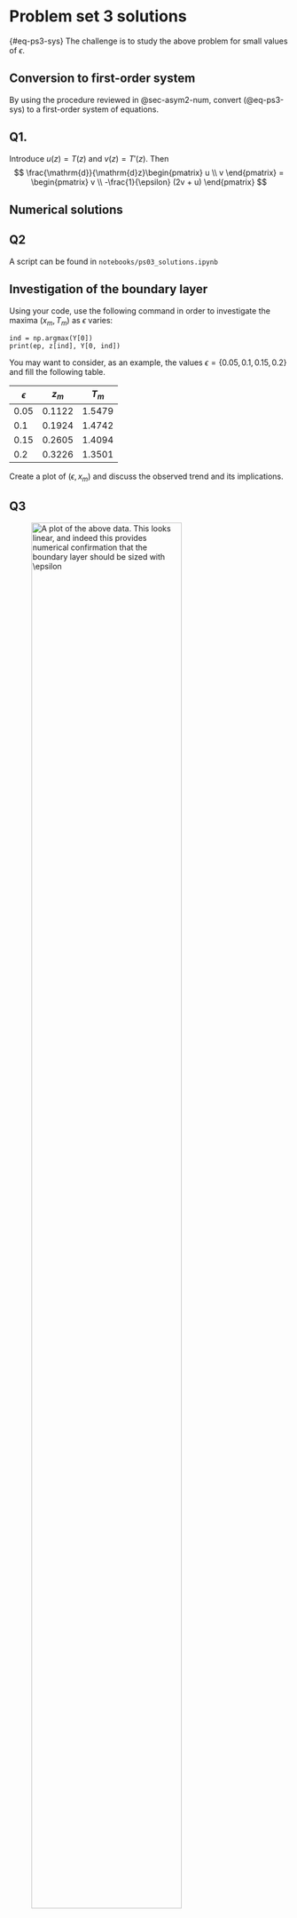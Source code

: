 # Problem set 3 solutions



\begin{align}
\epsilon T'' + 2T' + T &= 0, \\
T(0) &= 0, \\
T(1) &= 1.
\end{align} {#eq-ps3-sys}
The challenge is to study the above problem for small values of $\epsilon$. 


## Conversion to first-order system

By using the procedure reviewed in @sec-asym2-num,  convert (@eq-ps3-sys) to a first-order system of equations.

:::{.callout-note}
## Q1. 

Introduce $u(z) = T(z)$ and $v(z) = T'(z)$. Then 
$$
\frac{\mathrm{d}}{\mathrm{d}z}\begin{pmatrix}
u \\
v
\end{pmatrix} =
\begin{pmatrix}
v \\
-\frac{1}{\epsilon} (2v + u)
\end{pmatrix}
$$ 

:::


## Numerical solutions

:::{.callout-note}
## Q2

A script can be found in `notebooks/ps03_solutions.ipynb`
:::


## Investigation of the boundary layer

Using your code, use the following command in order to investigate the maxima $(x_m, T_m)$ as $\epsilon$ varies:

	ind = np.argmax(Y[0])
	print(ep, z[ind], Y[0, ind])

You may want to consider, as an example, the values $\epsilon = \{0.05, 0.1, 0.15, 0.2\}$ and fill the following table. 

| $\epsilon$ | $z_m$ | $T_m$ |
| -- | -- | -- |
| 0.05 | 0.1122 | 1.5479 | 
| 0.1 | 0.1924| 1.4742 |
| 0.15 | 0.2605 | 1.4094 | 
| 0.2 | 0.3226  | 1.3501 |

Create a plot of $(\epsilon, x_m)$ and discuss the observed trend and its implications.

:::{.callout-note}
## Q3

![A plot of the above data. This looks linear, and indeed this provides numerical confirmation that the boundary layer should be sized with $\epsilon$](img/2023-03-09-11-21-25.png){#fig- width=80%}


:::



## Outer asymptotic solutions

Begin by setting 
$$
T = T_{\text{outer}} = T_0(z) + \epsilon T_1(z) + \epsilon^2 T_2(z) + \ldots
$$ 
Substitute the above expansion into the system and solve for the first two orders. 

You may verify that the solution is given by 

\begin{align}
T_0 &= e^{1/2} e^{-z/2}, \\
T_1 &= -\frac{1}{8} e^{1/2} e^{-z/2} (z - 1).
\end{align}


:::{.callout-note}
## Q4

**Remember**: as you solve the outer solution, you impose the boundary condition of $T(1) = 1$.

At leading order, we get the problem $2T_0' + T_0 = 0$ subject to $T_0(1) = 1$. This is solved either by separation of variables or by integrating factor. For example, re-write as 
$$
(T_0 e^{z/2})' = 0,
$$ 
integrate twice and obtain the given solution after imposing the boundary conditions. 

At next order, we get
$$
2T_1' + T_1 = -T_0'' \Longrightarrow T_1' + \frac{1}{2}T_1 = -\frac{1}{2}T_0'' ,
$$ 
along with the boundary conditions of $T_1(1) = 0$. 

Again place this into the appropriate form by dividing and multiplying by the integrating factor $e^{z/2}$, 
$$
(T_1 e^{z/2})' = -\frac{1}{2 }T_0'' e^{z/2}.
$$ 
Substitute in the expression for $T_0$ and integrate, then solve to get the given solution.
:::


## Inner asymptotic solutions

There will be a boundary layer near $z = 0$. Set $z = \epsilon^{\alpha} s$ and $T(z) = U(s)$. Follow the same procedure, as in @sec-asymptotics03 in order to determine the correct choice of $\alpha$ for the inner region. This choice should balance the two terms $\epsilon T''$ and $2T'$. 

:::{.callout-note}
## Q5

We re-scale $z = \epsilon^\alpha s$ and let $T(s) = U(s)$. Then the ODE becomes
$$
\epsilon^{1 - 2\alpha} U'' + 2 \epsilon^{-\alpha} U' + U = 0.
$$ 
Balancing the first two terms thus requires that 
$$
1 - 2 \alpha = -\alpha \Longrightarrow \alpha = 1.
$$ 
Thus the differential equation now becomes 
$$
U'' + 2 U' + \epsilon U = 0.
$$ 
:::


## Matching and comparison

Expanding the inner solution as $U = U_0(s) + \epsilon U_1(s) + \ldots$, write down the equation and boundary conditions that $U_0$ must satisfy. You will notice that $U_0$ is governed by a second-order differential equation and therefore needs two boundary conditions. One boundary condition comes from $z = 0$, i.e.
$$
U_0(0) = 0.
$$ 

The other boundary condition is a matching condition:
$$
\lim_{s \to \infty} U_0(s) = \lim_{z \to 0} T_0(z),
$$ 
which imposes that the inner solution, as it leaves the boundary layer, matches the outer solution, it tends into the inner region.

Solve for $U_0$.

:::{.callout-note}
## Q6

We thus expand $U = U_0 + \epsilon U_1 + \ldots$. To leading order, we have 
$$
U_0'' + 2U_0' = 0.
$$ 
Integrating, we find that the general solution is given by 
$$
U_0(s) = C_1 + C_2 e^{-2s}.
$$ 
We require two boundary conditions. The first condition is given by $T(0) = 0$ and hence $U(0) = 0$ and $U_0(0) = 1$. The second condition is given by requiring that the inner solution, as $s \to \infty$, matches the outer solution, as $z \to 0$. Using our solution above, we find that 
$$
\lim_{z \to 0} T_0(z) = e^{1/2}. 
$$ 
Thus the second boundary condition is 
$$
\lim_{s \to \infty} U_0(s) = e^{1/2}.
$$ 
Together, both boundary conditions are used to conclude that 
$$
U_0(s) = e^{1/2}(1 - e^{-2s}),
$$ 
or in terms of $z$, the inner solution is 
$$
T_{\text{inner}} \sim e^{1/2}(1 - e^{-2z/\epsilon}).
$$ 
:::
 


